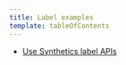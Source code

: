 ```yaml
---
title: Label examples
template: tableOfContents
---
```


* [Use Synthetics label APIs](/docs/apis/synthetics-rest-api/label-examples/use-synthetics-label-apis)
